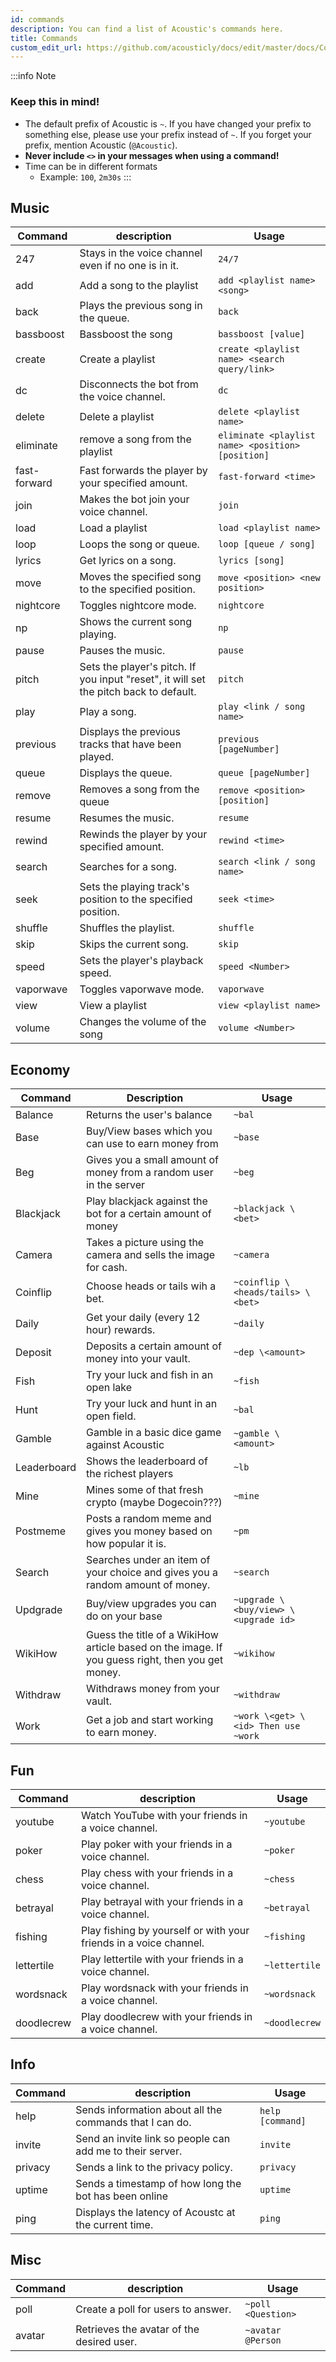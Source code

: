 ```yaml
---
id: commands
description: You can find a list of Acoustic's commands here.
title: Commands
custom_edit_url: https://github.com/acousticly/docs/edit/master/docs/Commands.md
---
```


:::info Note

### Keep this in mind!

- The default prefix of Acoustic is `~`. If you have changed your prefix to something else, please use your prefix instead of `~`. If you forget your prefix, mention Acoustic (`@Acoustic`).
- **Never include `<>` in your messages when using a command!**
- Time can be in different formats
  - Example: `100`, `2m30s`
:::

## Music

| Command      | description                                                                           | Usage                                             |
| ------------ | ------------------------------------------------------------------------------------- | ------------------------------------------------- |
| 247          | Stays in the voice channel even if no one is in it.                                   | `24/7`                                            |
| add          | Add a song to the playlist                                                            | `add <playlist name> <song>`                      |
| back         | Plays the previous song in the queue.                                                 | `back`                                            |
| bassboost    | Bassboost the song                                                                    | `bassboost [value]`                               |
| create       | Create a playlist                                                                     | `create <playlist name> <search query/link>`      |
| dc           | Disconnects the bot from the voice channel.                                           | `dc`                                              |
| delete       | Delete a playlist                                                                     | `delete <playlist name>`                          |
| eliminate    | remove a song from the playlist                                                       | `eliminate <playlist name> <position> [position]` |
| fast-forward | Fast forwards the player by your specified amount.                                    | `fast-forward <time>`                             |
| join         | Makes the bot join your voice channel.                                                | `join`                                            |
| load         | Load a playlist                                                                       | `load <playlist name>`                            |
| loop         | Loops the song or queue.                                                              | `loop [queue / song]`                             |
| lyrics       | Get lyrics on a song.                                                                 | `lyrics [song]`                                   |
| move         | Moves the specified song to the specified position.                                   | `move <position> <new position>`                  |
| nightcore    | Toggles nightcore mode.                                                               | `nightcore`                                       |
| np           | Shows the current song playing.                                                       | `np`                                              |
| pause        | Pauses the music.                                                                     | `pause`                                           |
| pitch        | Sets the player's pitch. If you input "reset", it will set the pitch back to default. | `pitch`                                           |
| play         | Play a song.                                                                          | `play <link / song name>`                         |
| previous     | Displays the previous tracks that have been played.                                   | `previous [pageNumber]`                           |
| queue        | Displays the queue.                                                                   | `queue [pageNumber]`                              |
| remove       | Removes a song from the queue                                                         | `remove <position> [position]`                    |
| resume       | Resumes the music.                                                                    | `resume`                                          |
| rewind       | Rewinds the player by your specified amount.                                          | `rewind <time>`                                   |
| search       | Searches for a song.                                                                  | `search <link / song name>`                       |
| seek         | Sets the playing track's position to the specified position.                          | `seek <time>`                                     |
| shuffle      | Shuffles the playlist.                                                                | `shuffle`                                         |
| skip         | Skips the current song.                                                               | `skip`                                            |
| speed        | Sets the player's playback speed.                                                     | `speed <Number>`                                  |
| vaporwave    | Toggles vaporwave mode.                                                               | `vaporwave`                                       |
| view         | View a playlist                                                                       | `view <playlist name>`                            |
| volume       | Changes the volume of the song                                                        | `volume <Number>`                                 |

## Economy

| Command     | Description                                                                                      | Usage                                |
| ----------- | ------------------------------------------------------------------------------------------------ | ------------------------------------ |
| Balance     | Returns the user's balance                                                                       | `~bal`                               |
| Base        | Buy/View bases which you can use to earn money from                                              | `~base`                              |
| Beg         | Gives you a small amount of money from a random user in the server                               | `~beg`                               |
| Blackjack   | Play blackjack against the bot for a certain amount of money                                     | `~blackjack \<bet>`                  |
| Camera      | Takes a picture using the camera and sells the image for cash.                                   | `~camera`                            |
| Coinflip    | Choose heads or tails wih a bet.                                                                 | `~coinflip \<heads/tails> \<bet>`    |
| Daily       | Get your daily (every 12 hour) rewards.                                                          | `~daily`                             |
| Deposit     | Deposits a certain amount of money into your vault.                                              | `~dep \<amount>`                     |
| Fish        | Try your luck and fish in an open lake                                                           | `~fish`                              |
| Hunt        | Try your luck and hunt in an open field.                                                         | `~bal`                               |
| Gamble      | Gamble in a basic dice game against Acoustic                                                     | `~gamble \<amount>`                  |
| Leaderboard | Shows the leaderboard of the richest players                                                     | `~lb`                                |
| Mine        | Mines some of that fresh crypto (maybe Dogecoin???)                                              | `~mine`                              |
| Postmeme    | Posts a random meme and gives you money based on how popular it is.                              | `~pm`                                |
| Search      | Searches under an item of your choice and gives you a random amount of money.                    | `~search`                            |
| Updgrade    | Buy/view upgrades you can do on your base                                                        | `~upgrade \<buy/view> \<upgrade id>` |
| WikiHow     | Guess the title of a WikiHow article based on the image. If you guess right, then you get money. | `~wikihow`                           |
| Withdraw    | Withdraws money from your vault.                                                                 | `~withdraw`                          |
| Work        | Get a job and start working to earn money.                                                       | `~work \<get> \<id> Then use ~work`  |

## Fun

| Command    | description                                                       | Usage         |
| ---------- | ----------------------------------------------------------------- | ------------- |
| youtube    | Watch YouTube with your friends in a voice channel.               | `~youtube`    |
| poker      | Play poker with your friends in a voice channel.                  | `~poker`      |
| chess      | Play chess with your friends in a voice channel.                  | `~chess`      |
| betrayal   | Play betrayal with your friends in a voice channel.               | `~betrayal`   |
| fishing    | Play fishing by yourself or with your friends in a voice channel. | `~fishing`    |
| lettertile | Play lettertile with your friends in a voice channel.             | `~lettertile` |
| wordsnack  | Play wordsnack with your friends in a voice channel.              | `~wordsnack`  |
| doodlecrew | Play doodlecrew with your friends in a voice channel.             | `~doodlecrew` |

## Info

| Command | description                                               | Usage            |
| ------- | --------------------------------------------------------- | ---------------- |
| help    | Sends information about all the commands that I can do.   | `help [command]` |
| invite  | Send an invite link so people can add me to their server. | `invite`         |
| privacy | Sends a link to the privacy policy.                       | `privacy`        |
| uptime  | Sends a timestamp of how long the bot has been online     | `uptime`         |
| ping    | Displays the latency of Acoustc at the current time.      | `ping`           |

## Misc

| Command | description                               | Usage              |
| ------- | ----------------------------------------- | ------------------ |
| poll    | Create a poll for users to answer.        | `~poll <Question>` |
| avatar  | Retrieves the avatar of the desired user. | `~avatar @Person`  |
